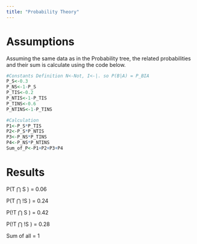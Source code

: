 ```yaml
---
title: "Probability Theory"
---
```


# Assumptions

Assuming the same data as in the Probability tree, the related probabilities and their sum is calculate using the code below.

```r
#Constants Definition N<-Not, I<-|. so P(B|A) = P_BIA
P_S<-0.3
P_NS<-1-P_S
P_TIS<-0.2
P_NTIS<-1-P_TIS
P_TINS<-0.6
P_NTINS<-1-P_TINS

#Calculation
P1<-P_S*P_TIS
P2<-P_S*P_NTIS
P3<-P_NS*P_TINS
P4<-P_NS*P_NTINS
Sum_of_P<-P1+P2+P3+P4
```

# Results

P(T ⋂ S ) = 0.06

P(T ⋂ !S ) = 0.24

P(!T ⋂ S ) = 0.42

P(!T ⋂ !S ) = 0.28

Sum of all = 1
